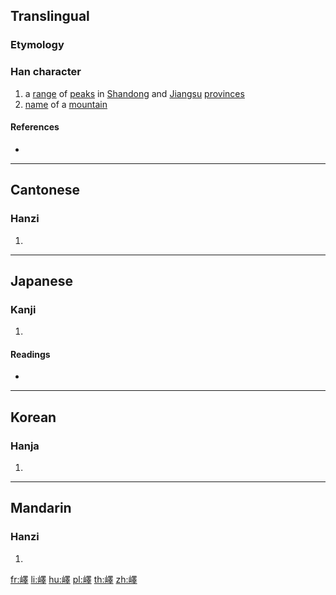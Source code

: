 {{also|峄}}
==Translingual==
{{Han simplified forms|嶧|𡵸|峄|ex=true}}

===Etymology===
{{Han compound|山|睪|c1=s|c2=p|t1=mountain|ls=psc}}

===Han character===
{{Han char|rn=46|rad=山|as=13|sn=16|four=26741|canj=UWLJ|ids=⿰山睪}}

# a [[range]] of [[peak]]s in [[Shandong]] and [[Jiangsu]] [[province]]s
# [[name]] of a [[mountain]]

====References====
* {{Han ref|kx=0320.150|dkj=08502|dj=0620.200|hdz=10800.160|uh=5DA7|ud=23975|bh=E961|bd=59745}}

----

==Cantonese==

===Hanzi===
{{yue-hanzi|jyut=[[jik6]]|y=yik6|sim=峄}}

# {{defn|lang=yue|sort=山13}}

----

==Japanese==

===Kanji===
{{ja-kanji|grade=|rs=山13}}

# {{defn|lang=ja|sort=山13}}

====Readings====
* {{ja-readings|on=[[えき]] (eki), [[やく]] (yaku), [[せき]] (seki), [[しゃく]] (shaku)|kun=[[つらなる]] (tsuranaru)}}

----

==Korean==

===Hanja===
{{ko-hanja|hangeul=역|rv=yeok|mr=yŏk}}

# {{defn|lang=ko|sort=山13}}

----

==Mandarin==

===Hanzi===
{{cmn-hanzi|sim=峄|pin=[[yì]] ([[yi4]])|wg=i<sup>4</sup>}}

# {{defn|lang=cmn|sort=山13}}

[[fr:嶧]]
[[li:嶧]]
[[hu:嶧]]
[[pl:嶧]]
[[th:嶧]]
[[zh:嶧]]
